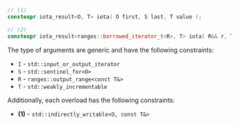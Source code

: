```cpp
// (1)
constexpr iota_result<O, T> iota( O first, S last, T value );

// (2)
constexpr iota_result<ranges::borrowed_iterator_t<R>, T> iota( R&& r, T value );
```

The type of arguments are generic and have the following constraints:
- `I` - `std::input_or_output_iterator`
- `S` - `std::sentinel_for<O>`
- `R` - `ranges::output_range<const T&>`
- `T` - `std::weakly_incrementable`

Additionally, each overload has the following constraints:
  - **(1)** - `std::indirectly_writable<O, const T&>`
